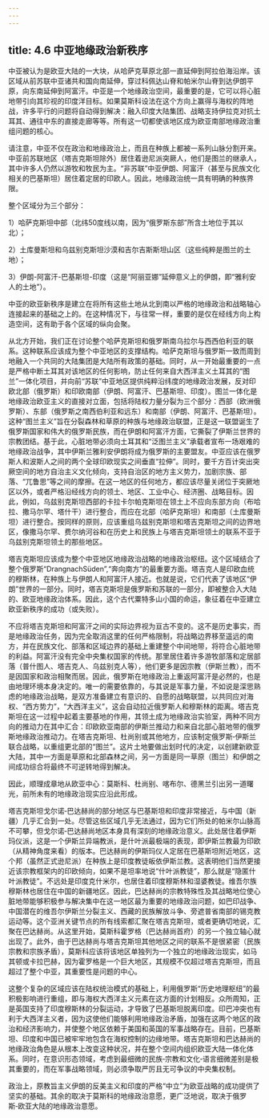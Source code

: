 ```yaml
---
---
---
```

title: 4.6 中亚地缘政治新秩序
---



中亚被认为是欧亚大陆的一大块，从哈萨克草原北部一直延伸到阿拉伯海沿岸。该区域从前苏联中亚诸共和国向南延伸，穿过科佩达山脊和帕米尔山脊到达伊朗平原，向东南延伸到阿富汗。中亚是一个地缘政治空间，最重要的是，它可以将心脏地带引向其珍视的印度洋目标。如果莫斯科设法在这个方向上赢得与海权的阵地战，许多平行的问题将自动得到解决：融入印度大陆集团、战略支持伊拉克对抗土耳其、通往中东的直接⾛廊等等。所有这一切都使该地区成为欧亚南部地缘政治重组问题的核心。

请注意，中亚不仅在政治和地缘政治上，而且在种族上都被一系列山脉分割开来。中亚前苏联地区（塔吉克斯坦除外）居住着逊尼派突厥人，他们是图兰的继承人，其中许多人仍然以游牧和牧民为主。“非苏联”中亚伊朗、阿富汗（甚至与民族文化相关的巴基斯坦）居住着定居的印欧人。因此，地缘政治统一具有明确的种族界限。

整个区域分为三个部分：

1）哈萨克斯坦中部（北纬50度线以南，因为“俄罗斯东部”所含土地位于其以北）；

2）土库曼斯坦和乌兹别克斯坦沙漠和吉尔吉斯斯坦山区（这些纯粹是图兰的土地）；

3）伊朗-阿富汗-巴基斯坦-印度（这是“阿丽亚娜”延伸意义上的伊朗，即“雅利安人的土地”）。

中亚的欧亚新秩序是建立在将所有这些土地从北到南以严格的地缘政治和战略轴心连接起来的基础之上的。在这种情况下，与往常一样，重要的是仅在经线方向上构造空间，这有助于各个区域的纵向会聚。

从北方开始，我们正在讨论整个哈萨克斯坦和俄罗斯南乌拉尔与西西伯利亚的联系。这种联系应该成为整个中亚地区的支撑结构。哈萨克斯坦与俄罗斯一致而周到地融入一个共同的大陆集团是大陆所有政策的基础。同时，从一开始最重要的一点是严格中断土耳其对该地区的任何影响，防止任何来自大西洋主义土耳其的“图兰”一体化项目，并向前“苏联”中亚地区提供纯粹沿纬度的地缘政治发展，反对印欧北部（俄罗斯）和印欧南部（伊朗、阿富汗、巴基斯坦、印度）。图兰一体化是地缘政治欧亚主义的直接对立面，包括将陆权力量分裂为三个部分：西部（欧洲俄罗斯）、东部（俄罗斯之南西伯利亚和远东）和南部（伊朗、阿富汗、巴基斯坦）。这种“图兰主义”旨在分裂森林和草原的种族与地缘政治联盟，正是这一联盟诞生了俄罗斯国家和伟大的俄罗斯民族，而在伊朗和阿富汗方面，它撕裂了伊斯兰世界的宗教团结。基于此，心脏地带必须向土耳其和“泛图兰主义”承载者宣布一场艰难的地缘政治战争，其中伊斯兰雅利安伊朗将成为俄罗斯的主要盟友。中亚应该在俄罗斯人和波斯人之间的两个全球印欧现实之间垂直“拉伸”。同时，要千方百计突出突厥空间的地方自治主义文化倾向，支持自治区的地方主义势力，加剧宗族、部落、“兀鲁思”等之间的摩擦。在这一地区的任何地方，都应该尽量关闭位于突厥地区以外，或者严格沿经线方向的领土、地区、工业中心、经济圈、战略目标。因此，例如，乌兹别克斯坦西部的卡拉卡尔帕克斯坦在领土上不应向东部方向（布哈拉、撒马尔罕、塔什干）进行整合，而应在北部（哈萨克斯坦）和南部（土库曼斯坦）进行整合。按同样的原则，应该重组乌兹别克斯坦和塔吉克斯坦之间的边界地区，像撒马尔罕、费尔纳河谷和在历史上和民族上与塔吉克斯坦领土的联系不亚于乌兹别克斯坦领土的那些地区。

塔吉克斯坦应该成为整个中亚地区地缘政治战略的地缘政治枢纽。这个区域结合了整个俄罗斯“DrangnachSüden”,“奔向南方”的最重要方面。塔吉克人是印欧血统的穆斯林，在种族上与伊朗人和阿富汗人接近。也就是说，它们代表了该地区“伊朗”世界的一部分。同时，塔吉克斯坦是俄罗斯和苏联的一部分，即被整合入大陆的、欧亚地缘政治体系。因此，这个古代粟特多山小国的命运，象征着在中亚建立欧亚新秩序的成功（或失败）。

不应将塔吉克斯坦和阿富汗之间的实际边界视为亘古不变的。这不是历史事实，而是地缘政治任务，因为完全取消这里的任何严格限制，将战略边界移至遥远的南方，并在民族文化、部落和区域边界的基础上重建整个中间地带，将符合心脏地带的利益。阿富汗没有完全中央集权国家的传统。那里居住着许多游牧部落和定居部落（普什图人、塔吉克人、乌兹别克人等），他们更多是因宗教（伊斯兰教），而不是因国家和政治相聚而居。因此，俄罗斯在地缘政治上重返阿富汗是必然的，也是由地理环境本身决定的。唯一的需要依靠的，与其说是军事力量，不如说是深思熟虑的地缘政治战略，是双方准备建立有意识的、自愿的战略联盟，以共同应对海权、“西方势力”，“大西洋主义”，这会自动拉近俄罗斯人和穆斯林的距离。塔吉克斯坦在这一过程中起着主要基地的作用，其领土成为地缘政治实验室，两种不同方向的推动力在其中汇合：印欧欧亚南部的伊斯兰推动力和来自北部心脏地带的俄罗斯地缘政治推动力。在塔吉克斯坦、杜尚别或其他地方，应该制定俄罗斯‑伊斯兰联合战略，以重组更北部的“图兰”。这⽚土地要做出划时代的决定，以创建新欧亚大陆，其中一方面是草原和北部森林之间，另一方面是同一草原（图兰）和伊朗之间成功综合将最终不可逆转地得到解决。

因此，顺理成章地从欧亚中心：莫斯科、杜尚别、喀布尔、德黑兰引出另一道曙光，前所未有的地缘政治现实应沿此形成。

塔吉克斯坦戈尔诺‑巴达赫尚的部分地区与巴基斯坦和印度非常接近，与中国（新疆）几乎汇合到一处。尽管这些区域几乎无法通过，因为它们所处的帕米尔山脉高不可攀，但戈尔诺‑巴达赫尚地区本身具有深刻的地缘政治意义。此处居住着伊斯玛仪派，这是一个伊斯兰异端教派，是什叶派最极端的表现，即伊斯兰教最为印欧（从精神角度来看）的版本。巴达赫尚的伊斯玛仪人定居在巴基斯坦附近地区，这个邦（虽然正式逊尼派）在种族上是印度教徒皈依伊斯兰教。这表明他们当然更接近该宗教框架内的印欧倾向，如果不是坦率地说“什叶派教徒”，那么就是“隐匿什叶派教徒”。不远处是印度克什米尔，也居住着印度穆斯林和湿婆教徒。维吾尔族穆斯林也居住在中国的新疆地区。因此，巴达赫尚的宗教特殊性及其战略地位使心脏地带能够积极参与解决集中在这一地区最为重要的地缘政治问题，如巴印战争、中国潜在的维吾尔伊斯兰分裂主义、西藏的民族解放斗争、旁遮普省南部的锡克教运动等。这个亚洲关键节点的所有线索都汇聚在塔吉克斯坦，或者更确切地说，汇聚在巴达赫尚。从这里开始，莫斯科霍罗格（巴达赫尚首府）的另一个独立轴心就出现了。此外，由于巴达赫尚与塔吉克斯坦其他地区之间的联系不是很紧密（民族宗教和宗族矛盾），莫斯科应该将该地区单独列为一个独立的地缘政治现实，如马其顿或卡拉巴赫，因为霍罗格是一个巨大地区，其规模不仅超过塔吉克斯坦，而且超过了整个中亚，其重要性是问题的中心。

这整个复杂的区域应该在陆权统治模式的基础上，利用俄罗斯“历史地理枢纽”的最积极影响进行重组，即与海权大西洋主义元素在这方面的计划相反。众所周知，正是英国支持了印度穆斯林的分裂运动，才导致了巴基斯坦脱离印度。印巴冲突也有利于大西洋主义者，因为这使他们能够利用地缘政治矛盾，加强在这两个地区的政治和经济影响力，并使整个地区依赖于美国和英国的军事战略存在。目前，巴基斯坦、印度和中国已被牢牢地包含在海权控制的边缘地带。塔吉克斯坦和巴达赫尚的地缘政治角色是从根本上改变这种状况，并在整个空间内组织欧亚大陆一体化体系。同时，在意识形态领域，考虑到最细微的民族‑宗教和文化‑语言细微差别是极其重要的，而在军事战略领域，则必须争取严厉且无可争议的中央集权制。

政治上，原教旨主义伊朗的反美主义和印度的严格“中立”为欧亚战略的成功提供了坚实的基础。其余的取决于莫斯科的地缘政治意愿，更广泛地说，取决于俄罗斯‑欧亚大陆的地缘政治意愿。